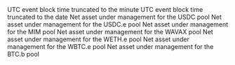 <ParamField path="minute">
UTC event block time truncated to the minute
</ParamField>
<ParamField path="block_date">
UTC event block time truncated to the date
</ParamField>
<ParamField path="usdc_aum">
Net asset under management for the USDC pool
</ParamField>
<ParamField path="usdc_e_aum">
Net asset under management for the USDC.e pool
</ParamField>
<ParamField path="mim_aum">
Net asset under management for the MIM pool
</ParamField>
<ParamField path="wavax_aum">
Net asset under management for the WAVAX pool
</ParamField>
<ParamField path="weth_e_aum">
Net asset under management for the WETH.e pool
</ParamField>
<ParamField path="wbtc_e_aum">
Net asset under management for the WBTC.e pool
</ParamField>
<ParamField path="btc_b_aum">
Net asset under management for the BTC.b pool
</ParamField>
